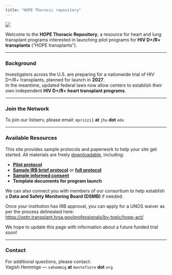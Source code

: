 ```yaml
---
title: "HOPE Thoracic repository"
---
```


![](images/hope-in-action.jpg){fig-align="center"}

Welcome to the **HOPE Thoracic Repository**, a resource for heart and lung transplant programs interested in launching pilot programs for **HIV D+/R+ transplants** (“HOPE transplants”).

------------------------------------------------------------------------

### Background

Investigators across the U.S. are preparing for a nationwide trial of HIV D+/R+ transplants, planned for launch in **2027**.\
In the meantime, updated federal laws now allow centers to establish their own independent **HIV D+/R+ heart transplant programs**.

------------------------------------------------------------------------

### Join the Network

To join our listserv, please email: `mprizzi1` **at** `jhu` **dot** `edu`

------------------------------------------------------------------------

### Available Resources

This site provides sample protocols and paperwork to help your site get started. All materials are freely [downloadable](https://hope-thoracic.github.io/HOPE-Thoracic-repository/downloads/), including:

-   [**Pilot protocol**](downloads/files/HOPE%20Thoracic%20Pilot%20Protocol.docx)
-   [**Sample IRB brief protocol**](downloads/files/Montefiore%20Einstein%20IRB%20brief%20protocol.pdf) or [**full protocol**](downloads/files/Montefiore%20Einstein%20full%20IRB%20submission.pdf)
-   [**Sample informed consent**](downloads/files/Montefiore%20Einstein%20HOPE%20consent.pdf)
-   **Template documents for program launch**

We can also connect you with members of our consortium to help establish a **Data and Safety Monitoring Board (DSMB)** if needed.

Once your institution has IRB approval, you can apply for a UNOS waiver as per the process delineated here: <https://optn.transplant.hrsa.gov/professionals/by-topic/hope-act/>

We hope to update this page with information about a future funded trial soon!

------------------------------------------------------------------------

### Contact

For additional questions, please contact:\
Vagish Hemmige — `vahemmig` **at** `montefiore` **dot** `org`

